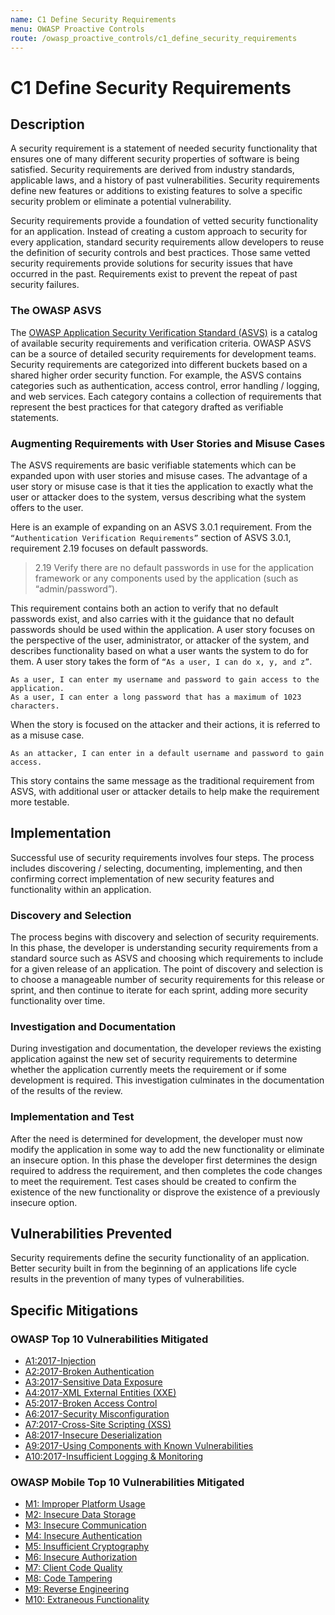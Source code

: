 ```yaml
---
name: C1 Define Security Requirements
menu: OWASP Proactive Controls
route: /owasp_proactive_controls/c1_define_security_requirements
---
```


# C1 Define Security Requirements

## Description

A security requirement is a statement of needed security functionality that ensures one of
many different security properties of software is being satisfied. Security requirements are
derived from industry standards, applicable laws, and a history of past vulnerabilities. Security
requirements define new features or additions to existing features to solve a specific security
problem or eliminate a potential vulnerability.

Security requirements provide a foundation of vetted security functionality for an application.
Instead of creating a custom approach to security for every application, standard security
requirements allow developers to reuse the definition of security controls and best practices.
Those same vetted security requirements provide solutions for security issues that have
occurred in the past. Requirements exist to prevent the repeat of past security failures.

### The OWASP ASVS

The [OWASP Application Security Verification Standard (ASVS)](https://owasp.org/www-project-application-security-verification-standard/) is a catalog of available security
requirements and verification criteria. OWASP ASVS can be a source of detailed security
requirements for development teams.
Security requirements are categorized into different buckets based on a shared higher order
security function. For example, the ASVS contains categories such as authentication, access
control, error handling / logging, and web services. Each category contains a collection of
requirements that represent the best practices for that category drafted as verifiable
statements.

### Augmenting Requirements with User Stories and Misuse Cases

The ASVS requirements are basic verifiable statements which can be expanded upon with
user stories and misuse cases. The advantage of a user story or misuse case is that it ties the
application to exactly what the user or attacker does to the system, versus describing what
the system offers to the user. 

Here is an example of expanding on an ASVS 3.0.1 requirement. From the `“Authentication
Verification Requirements”` section of ASVS 3.0.1, requirement 2.19 focuses on default
passwords.

> 2.19 Verify there are no default passwords in use for the application framework or any
components used by the application (such as “admin/password”).

This requirement contains both an action to verify that no default passwords exist, and also
carries with it the guidance that no default passwords should be used within the application.
A user story focuses on the perspective of the user, administrator, or attacker of the system,
and describes functionality based on what a user wants the system to do for them. A user
story takes the form of `“As a user, I can do x, y, and z”`.

```
As a user, I can enter my username and password to gain access to the application.
As a user, I can enter a long password that has a maximum of 1023 characters.
```

When the story is focused on the attacker and their actions, it is referred to as a misuse case.

```
As an attacker, I can enter in a default username and password to gain access.
```

This story contains the same message as the traditional requirement from ASVS, with
additional user or attacker details to help make the requirement more testable.


## Implementation

Successful use of security requirements involves four steps. The process includes discovering /
selecting, documenting, implementing, and then confirming correct implementation of new
security features and functionality within an application. 

### Discovery and Selection

The process begins with discovery and selection of security requirements. In this phase, the
developer is understanding security requirements from a standard source such as ASVS and
choosing which requirements to include for a given release of an application. The point of
discovery and selection is to choose a manageable number of security requirements for this
release or sprint, and then continue to iterate for each sprint, adding more security
functionality over time.

### Investigation and Documentation

During investigation and documentation, the developer reviews the existing application
against the new set of security requirements to determine whether the application currently
meets the requirement or if some development is required. This investigation culminates in
the documentation of the results of the review.

### Implementation and Test

After the need is determined for development, the developer must now modify the
application in some way to add the new functionality or eliminate an insecure option. In this
phase the developer first determines the design required to address the requirement, and
then completes the code changes to meet the requirement. Test cases should be created to
confirm the existence of the new functionality or disprove the existence of a previously
insecure option.

## Vulnerabilities Prevented

Security requirements define the security functionality of an application. Better security built
in from the beginning of an applications life cycle results in the prevention of many types of
vulnerabilities. 

## Specific Mitigations

### OWASP Top 10 Vulnerabilities Mitigated

- [A1:2017-Injection](/owasp/a1_injection)
- [A2:2017-Broken Authentication](/owasp/a2_broken_authentication)
- [A3:2017-Sensitive Data Exposure](/owasp/a3_sensitived_data_exposure)
- [A4:2017-XML External Entities (XXE)](/owasp/a4_xml_external_entities_xxe)
- [A5:2017-Broken Access Control](/owasp/a5_broken_access_control)
- [A6:2017-Security Misconfiguration](/owasp/a6_security_misconfiguration)
- [A7:2017-Cross-Site Scripting (XSS)](/owasp/a7_cross-site_scripting_xss)
- [A8:2017-Insecure Deserialization](/owasp/a8_insecure_deserialization)
- [A9:2017-Using Components with Known Vulnerabilities](/owasp/a9_using_components_with_known_vulnerabilities)
- [A10:2017-Insufficient Logging & Monitoring](/owasp/a10_insufficient_logging_and_monitoring)


### OWASP Mobile Top 10 Vulnerabilities Mitigated
- [M1: Improper Platform Usage](https://owasp.org/www-project-mobile-top-10/2016-risks/m1-improper-platform-usage)
- [M2: Insecure Data Storage](https://owasp.org/www-project-mobile-top-10/2016-risks/m2-insecure-data-storage)
- [M3: Insecure Communication](https://owasp.org/www-project-mobile-top-10/2016-risks/m3-insecure-communication)
- [M4: Insecure Authentication](https://owasp.org/www-project-mobile-top-10/2016-risks/m4-insecure-authentication)
- [M5: Insufficient Cryptography](https://owasp.org/www-project-mobile-top-10/2016-risks/m5-insufficient-cryptography)
- [M6: Insecure Authorization](https://owasp.org/www-project-mobile-top-10/2016-risks/m6-insecure-authorization)
- [M7: Client Code Quality](https://owasp.org/www-project-mobile-top-10/2016-risks/m7-client-code-quality)
- [M8: Code Tampering](https://owasp.org/www-project-mobile-top-10/2016-risks/m8-code-tampering)
- [M9: Reverse Engineering](https://owasp.org/www-project-mobile-top-10/2016-risks/m9-reverse-engineering)
- [M10: Extraneous Functionality](https://owasp.org/www-project-mobile-top-10/2016-risks/m10-extraneous-functionality)